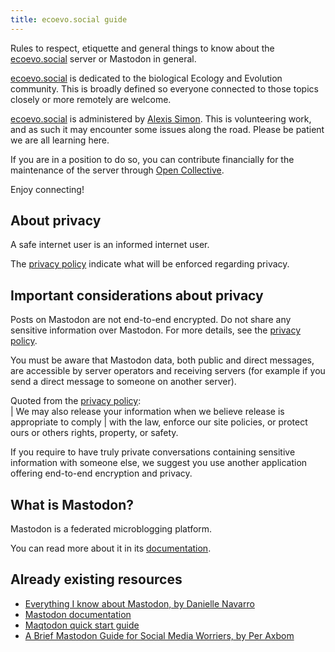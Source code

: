 ```yaml
---
title: ecoevo.social guide
---
```


Rules to respect, etiquette and general things to know about the 
[ecoevo.social](https://ecoevo.social/) server or Mastodon in general.

[ecoevo.social](https://ecoevo.social/) is dedicated to the biological Ecology and Evolution community.
This is broadly defined so everyone connected to those topics closely or more remotely are welcome.

[ecoevo.social](https://ecoevo.social/) is administered by [Alexis Simon](https://ecoevo.social/@alxsim).
This is volunteering work, and as such it may encounter some issues along the road.
Please be patient we are all learning here.

If you are in a position to do so, you can contribute financially for the maintenance of the server
through [Open Collective](https://opencollective.com/ecoevosocial).

Enjoy connecting!

## About privacy {.unnumbered}

A safe internet user is an informed internet user.

The [privacy policy](https://ecoevo.social/terms) indicate what will be enforced regarding privacy.

:::{.callout-warning}
## Important considerations about privacy

Posts on Mastodon are not end-to-end encrypted. Do not share any sensitive information over Mastodon.
For more details, see the [privacy policy](https://ecoevo.social/terms).

You must be aware that Mastodon data, both public and direct messages,
are accessible by server operators and receiving servers 
(for example if you send a direct message to someone on another server).

Quoted from the [privacy policy](https://ecoevo.social/terms):<br>
| We may also release your information when we believe release is appropriate to comply
| with the law, enforce our site policies, or protect ours or others rights, property, or safety.

If you require to have truly private conversations containing sensitive information with someone else,
we suggest you use another application offering end-to-end encryption and privacy. 
:::

## What is Mastodon? {.unnumbered}

Mastodon is a federated microblogging platform.

You can read more about it in its [documentation](https://docs.joinmastodon.org/).

## Already existing resources {.unnumbered}

* [Everything I know about Mastodon, by Danielle Navarro](https://blog.djnavarro.net/posts/2022-11-03_what-i-know-about-mastodon)
* [Mastodon documentation](https://docs.joinmastodon.org/)
* [Maqtodon quick start guide](https://blog.joinmastodon.org/2018/08/mastodon-quick-start-guide/)
* [A Brief Mastodon Guide for Social Media Worriers, by Per Axbom](https://axbom.com/mastodon-guide/)